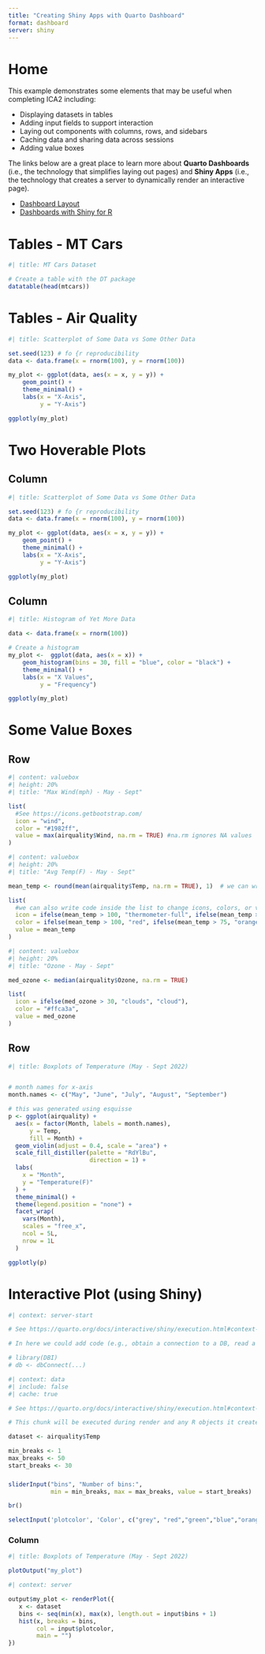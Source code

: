 ```yaml
---
title: "Creating Shiny Apps with Quarto Dashboard"
format: dashboard
server: shiny
---
```


# Home

This example demonstrates some elements that may be useful when completing ICA2 including:

* Displaying datasets in tables
* Adding input fields to support interaction
* Laying out components with columns, rows, and sidebars
* Caching data and sharing data across sessions 
* Adding value boxes

The links below are a great place to learn more about **Quarto Dashboards** (i.e., the technology that simplifies laying out pages) and **Shiny Apps** (i.e., the technology that creates a server to dynamically render an interactive page).

* [Dashboard Layout](https://quarto.org/docs/dashboards/layout.html)
* [Dashboards with Shiny for R](https://quarto.org/docs/dashboards/interactivity/shiny-r.html)

# Tables - MT Cars

```r
#| title: MT Cars Dataset

# Create a table with the DT package 
datatable(head(mtcars))

```

# Tables - Air Quality

```r
#| title: Scatterplot of Some Data vs Some Other Data

set.seed(123) # fo {r reproducibility
data <- data.frame(x = rnorm(100), y = rnorm(100))

my_plot <- ggplot(data, aes(x = x, y = y)) + 
    geom_point() +
    theme_minimal() +
    labs(x = "X-Axis",
         y = "Y-Axis")

ggplotly(my_plot)

```

# Two Hoverable Plots

## Column {width=60%}

```r
#| title: Scatterplot of Some Data vs Some Other Data

set.seed(123) # fo {r reproducibility
data <- data.frame(x = rnorm(100), y = rnorm(100))

my_plot <- ggplot(data, aes(x = x, y = y)) + 
    geom_point() +
    theme_minimal() +
    labs(x = "X-Axis",
         y = "Y-Axis")

ggplotly(my_plot)

```

## Column {width=40%}

```r
#| title: Histogram of Yet More Data

data <- data.frame(x = rnorm(100))

# Create a histogram
my_plot <-  ggplot(data, aes(x = x)) + 
    geom_histogram(bins = 30, fill = "blue", color = "black") +
    theme_minimal() +
    labs(x = "X Values",
         y = "Frequency")

ggplotly(my_plot)

```

# Some Value Boxes

## Row

```r
#| content: valuebox
#| height: 20%
#| title: "Max Wind(mph) - May - Sept"

list(
  #See https://icons.getbootstrap.com/
  icon = "wind",  
  color = "#1982ff",
  value = max(airquality$Wind, na.rm = TRUE) #na.rm ignores NA values
)
```

```r
#| content: valuebox
#| height: 20%
#| title: "Avg Temp(F) - May - Sept"

mean_temp <- round(mean(airquality$Temp, na.rm = TRUE), 1)  # we can write code and use it in the list below

list(
  #we can also write code inside the list to change icons, colors, or values based on condition or other variable(s)
  icon = ifelse(mean_temp > 100, "thermometer-full", ifelse(mean_temp > 75, "thermometer-half", "thermometer")), 
  color = ifelse(mean_temp > 100, "red", ifelse(mean_temp > 75, "orange", "green")), 
  value = mean_temp
)
```

```r
#| content: valuebox
#| height: 20%
#| title: "Ozone - May - Sept"

med_ozone <- median(airquality$Ozone, na.rm = TRUE)

list(
  icon = ifelse(med_ozone > 30, "clouds", "cloud"),
  color = "#ffca3a",
  value = med_ozone
)
```

## Row 

```r
#| title: Boxplots of Temperature (May - Sept 2022)


# month names for x-axis
month.names <- c("May", "June", "July", "August", "September")

# this was generated using esquisse
p <- ggplot(airquality) +
  aes(x = factor(Month, labels = month.names), 
      y = Temp, 
      fill = Month) +
  geom_violin(adjust = 0.4, scale = "area") +
  scale_fill_distiller(palette = "RdYlBu", 
                       direction = 1) +
  labs(
    x = "Month",
    y = "Temperature(F)"
  ) +
  theme_minimal() +
  theme(legend.position = "none") +
  facet_wrap(
    vars(Month),
    scales = "free_x",
    ncol = 5L,
    nrow = 1L
  )

ggplotly(p)

```

# Interactive Plot (using Shiny)

```r
#| context: server-start

# See https://quarto.org/docs/interactive/shiny/execution.html#context-server-start

# In here we could add code (e.g., obtain a connection to a DB, read a CSV, download a ZIP from a remote source) that is run once and shared across multiple open sessions (i.e. multiple browser views of these pages that the user may open in Chrome/Edge)

# library(DBI)
# db <- dbConnect(...)
```



```r
#| context: data
#| include: false
#| cache: true

# See https://quarto.org/docs/interactive/shiny/execution.html#context-data

# This chunk will be executed during render and any R objects it creates will be saved to an .RData file, which will then be loaded during Shiny server startup. This means we can share data from the render to the server.

dataset <- airquality$Temp

min_breaks <- 1
max_breaks <- 50
start_breaks <- 30

```

###  {.sidebar}

```r

sliderInput("bins", "Number of bins:", 
            min = min_breaks, max = max_breaks, value = start_breaks)

br()

selectInput('plotcolor', 'Color', c("grey", "red","green","blue","orange","yellow"))


```

### Column

```r
#| title: Boxplots of Temperature (May - Sept 2022)

plotOutput("my_plot")
```


```r
#| context: server

output$my_plot <- renderPlot({
   x <- dataset
   bins <- seq(min(x), max(x), length.out = input$bins + 1)
   hist(x, breaks = bins, 
        col = input$plotcolor,
        main = "")
})

```



